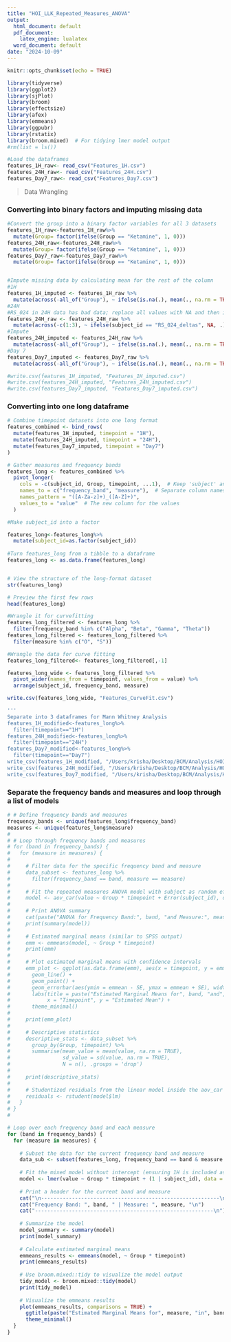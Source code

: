 ```yaml
---
title: "HOI_LLK_Repeated_Measures_ANOVA"
output:
  html_document: default
  pdf_document: 
    latex_engine: lualatex
  word_document: default
date: "2024-10-09"
---
```


```r
knitr::opts_chunk$set(echo = TRUE)
```

```r
library(tidyverse)
library(ggplot2)
library(sjPlot)
library(broom)
library(effectsize)
library(afex)
library(emmeans)
library(ggpubr)
library(rstatix)
library(broom.mixed)  # For tidying lmer model output
#rm(list = ls())
```


```r
#Load the dataframes
features_1H_raw<- read_csv("Features_1H.csv")
features_24H_raw<- read_csv("Features_24H.csv")
features_Day7_raw<- read_csv("Features_Day7.csv")
```

> Data Wrangling

### Converting into binary factors and imputing missing data

```r
#Convert the group into a binary factor variables for all 3 datasets
features_1H_raw<-features_1H_raw%>%
  mutate(Group= factor(ifelse(Group == "Ketamine", 1, 0)))
features_24H_raw<-features_24H_raw%>%
  mutate(Group= factor(ifelse(Group == "Ketamine", 1, 0)))
features_Day7_raw<-features_Day7_raw%>%
  mutate(Group= factor(ifelse(Group == "Ketamine", 1, 0)))


#Impute missing data by calculating mean for the rest of the column
#1H
features_1H_imputed <- features_1H_raw %>%
  mutate(across(-all_of("Group"), ~ ifelse(is.na(.), mean(., na.rm = TRUE), .)))
#24H
#RS_024 in 24H data has bad data; replace all values with NA and then impute
features_24H_raw <- features_24H_raw %>%
  mutate(across(-c(1:3), ~ ifelse(subject_id == "RS_024_deltas", NA, .)))
#Impute 
features_24H_imputed <- features_24H_raw %>%
  mutate(across(-all_of("Group"), ~ ifelse(is.na(.), mean(., na.rm = TRUE), .)))
#Day 7
features_Day7_imputed <- features_Day7_raw %>%
  mutate(across(-all_of("Group"), ~ ifelse(is.na(.), mean(., na.rm = TRUE), .)))

#write.csv(features_1H_imputed, "Features_1H_imputed.csv")
#write.csv(features_24H_imputed, "Features_24H_imputed.csv")
#write.csv(features_Day7_imputed, "Features_Day7_imputed.csv")


```

### Converting into one long dataframe

```r
# Combine timepoint datasets into one long format
features_combined <- bind_rows(
  mutate(features_1H_imputed, timepoint = "1H"),
  mutate(features_24H_imputed, timepoint = "24H"),
  mutate(features_Day7_imputed, timepoint = "Day7")
)

# Gather measures and frequency bands
features_long <- features_combined %>%
  pivot_longer(
    cols = -c(subject_id, Group, timepoint, ...1),  # Keep 'subject' and 'timepoint' columns
    names_to = c("frequency_band", "measure"),  # Separate column names into 'frequency_band' and 'measure'
    names_pattern = "([A-Za-z]+)_([A-Z]+)",
    values_to = "value"  # The new column for the values
  )

#Make subject_id into a factor

features_long<-features_long%>%
  mutate(subject_id=as.factor(subject_id))
  
#Turn features_long from a tibble to a dataframe
features_long <- as.data.frame(features_long)


# View the structure of the long-format dataset
str(features_long)

# Preview the first few rows
head(features_long)

#Wrangle it for curvefitting
features_long_filtered <- features_long %>%
  filter(frequency_band %in% c("Alpha", "Beta", "Gamma", "Theta"))
features_long_filtered <- features_long_filtered %>%
  filter(measure %in% c("O", "S"))

#Wrangle the data for curve fitting
features_long_filtered<- features_long_filtered[,-1]

features_long_wide <- features_long_filtered %>%
  pivot_wider(names_from = timepoint, values_from = value) %>%
  arrange(subject_id, frequency_band, measure)

write.csv(features_long_wide, "Features_CurveFit.csv")
```



```r

'''
Separate into 3 dataframes for Mann Whitney Analysis
features_1H_modified<-features_long%>%
  filter(timepoint=="1H")
features_24H_modified<-features_long%>%
  filter(timepoint=="24H")
features_Day7_modified<-features_long%>%
  filter(timepoint=="Day7")
write_csv(features_1H_modified, "/Users/krisha/Desktop/BCM/Analysis/HOI_implementation/HOI_LLK_Code/SPSS_Mann_Whitney/Features_1H_modified.csv")
write_csv(features_24H_modified, "/Users/krisha/Desktop/BCM/Analysis/HOI_implementation/HOI_LLK_Code/SPSS_Mann_Whitney/Features_24H_modified.csv")
write_csv(features_Day7_modified, "/Users/krisha/Desktop/BCM/Analysis/HOI_implementation/HOI_LLK_Code/SPSS_Mann_Whitney/Features_Day7_modified.csv")

```
### Separate the frequency bands and measures and loop through a list of models

```r
# # Define frequency bands and measures
frequency_bands <- unique(features_long$frequency_band)
measures <- unique(features_long$measure)
# 
# # Loop through frequency bands and measures
# for (band in frequency_bands) {
#   for (measure in measures) {
#     
#     # Filter data for the specific frequency band and measure
#     data_subset <- features_long %>%
#       filter(frequency_band == band, measure == measure)
#     
#     # Fit the repeated measures ANOVA model with subject as random effect
#     model <- aov_car(value ~ Group * timepoint + Error(subject_id), data = data_subset)
#     
#     # Print ANOVA summary
#     cat(paste("ANOVA for Frequency Band:", band, "and Measure:", measure, "\n"))
#     print(summary(model))
#     
#     # Estimated marginal means (similar to SPSS output)
#     emm <- emmeans(model, ~ Group * timepoint)
#     print(emm)
#     
#     # Plot estimated marginal means with confidence intervals
#     emm_plot <- ggplot(as.data.frame(emm), aes(x = timepoint, y = emmean, color = Group, group = Group)) +
#       geom_line() +
#       geom_point() +
#       geom_errorbar(aes(ymin = emmean - SE, ymax = emmean + SE), width = 0.2) +
#       labs(title = paste("Estimated Marginal Means for", band, "and", measure),
#            x = "Timepoint", y = "Estimated Mean") +
#       theme_minimal()
#     
#     print(emm_plot)
#     
#     # Descriptive statistics
#     descriptive_stats <- data_subset %>%
#       group_by(Group, timepoint) %>%
#       summarise(mean_value = mean(value, na.rm = TRUE),
#                 sd_value = sd(value, na.rm = TRUE),
#                 N = n(), .groups = 'drop')
#     
#     print(descriptive_stats)
#     
#     # Studentized residuals from the linear model inside the aov_car
#     residuals <- rstudent(model$lm)
#   }
# }
# 

```

```r
# Loop over each frequency band and each measure
for (band in frequency_bands) {
  for (measure in measures) {
    
    # Subset the data for the current frequency band and measure
    data_sub <- subset(features_long, frequency_band == band & measure == measure)
    
    # Fit the mixed model without intercept (ensuring 1H is included as an explicit level)
    model <- lmer(value ~ Group * timepoint + (1 | subject_id), data = data_sub, contrasts = list(timepoint = "contr.sum"))
    
    # Print a header for the current band and measure
    cat("\n----------------------------------------------------------\n")
    cat("Frequency Band: ", band, " | Measure: ", measure, "\n")
    cat("----------------------------------------------------------\n")
    
    # Summarize the model
    model_summary <- summary(model)
    print(model_summary)
    
    # Calculate estimated marginal means
    emmeans_results <- emmeans(model, ~ Group * timepoint)
    print(emmeans_results)
    
    # Use broom.mixed::tidy to visualize the model output
    tidy_model <- broom.mixed::tidy(model)
    print(tidy_model)
    
    # Visualize the emmeans results
    plot(emmeans_results, comparisons = TRUE) + 
      ggtitle(paste("Estimated Marginal Means for", measure, "in", band, "band")) +
      theme_minimal()
  }
}


```


